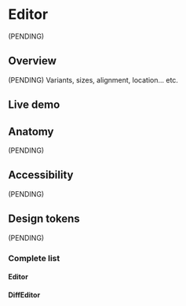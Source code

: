 


<Meta title="Components/CodeEditor" />

# Editor

(PENDING)

## Overview

(PENDING) Variants, sizes, alignment, location... etc.

## Live demo

<LiveDemo
  story={Stories.Example}
  urlHtml="https://devoinc.github.io/genesys-styles/?path=/docs/components-tabs--docs"
  urlReact="https://devoinc.github.io/genesys-ui/?path=/docs/components-code-editor--docs"
/>

## Anatomy

(PENDING)

## Accessibility

(PENDING)

## Design tokens

(PENDING)

### Complete list

#### Editor

<DesignTokensList componentName="editor" />

#### DiffEditor

<DesignTokensList componentName="diffEditor" />
